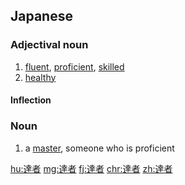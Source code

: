 ==Japanese==
{{ja-kanjitab|たつ|k1=たっ|しゃ|yomi=on}}

===Adjectival noun===
{{ja-adj|infl=na|たっしゃ}}

# [[fluent]], [[proficient]], [[skilled]]
# [[healthy]]

====Inflection====
{{ja-na|たっしゃ}}

===Noun===
{{ja-noun|たっしゃ}}

# a [[master]], someone who is proficient

[[hu:達者]]
[[mg:達者]]
[[fj:達者]]
[[chr:達者]]
[[zh:達者]]